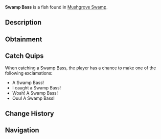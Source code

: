 {{FishInfobox
|image          = Swamp Bass.png
|rarity         = Common
|sea            = First Sea
|location       = [[Mushgrove Swamp]]
|sublocation    = 
|sources        = Fishing Rod
|radar_location = 
|xp             = 50
|weather        = Windy
|time           = 
|season         = Spring, Summer
|bait           = Worm
|base_weight    = 6
|base_value     = 60
|weight_range   = 4
|base_chance    = 80
|base_resil     = 80
}}
'''Swamp Bass''' is a {{Rarity|Common}} fish found in [[Mushgrove Swamp]].

== Description ==
{{Description|The Swamp Bass is species of Bass that can only be found in Swamp water. They are extremely similar to Smallmouth Bass besides their special adaptation; They have chameleon-like camouflage. This allows them to nearly entirely avoid being a prey of larger fish and Alligators.|Bestiary Entry}}

== Obtainment ==
{{Description|Can be found in Mushgrove Swamp.|Bestiary Hint}}
{{Fish Availability|
Mushgrove Swamp
|top_rods      = 
Leviathan's Fang Rod\286531.22\144418.02;
Trident Rod\281895.68\129393.43;
Free Spirit Rod\277844.24\129163.4;
Azure Of Lagoon\271490.46\152726.92;
No-Life Rod\268562.71\184873.67;
Flimsy Rod\201826.07\133652.27;
Training Rod\222090.93\179569.89;
Long Rod\218208.57\120296.61;
Fast Rod\238262.63\184089.75;
Seraphic Rod\242759.7\183885.06;
Tempest Rod\248334.56\177405.66;
Adventurer's Rod\193626\129514.63;
Challenger's Rod\251613.72\168312.3;
Zeus Rod\248356.22\156946.12;
Verdant Shear Rod\245328.33\157061.4;
Blazebringer Rod\245291.79\148074.63;
Depthseeker Rod\244700.41\143558.57;
Rod Of The Forgotten Fang\241370.78\167912.91;
Rod Of The Depths\239877.74\152721.14;
Volcanic Rod\237989.06\138551.26;
Avalanche Rod\237444.72\132475.96;
Rod Of The Exalted One\232179.85\143411.86;
Ethereal Prism Rod\231577.01\62932.71;
Steady Rod\115490.82\73340.9
|recommended   = Trident Rod
}}

== Catch Quips ==
When catching a Swamp Bass, the player has a chance to make one of the following exclamations:
* A Swamp Bass!
* I caught a Swamp Bass!
* Woah! A Swamp Bass!
* Ouu! A Swamp Bass!

== Change History ==
{{Change History|{{subst:Current Version}}}}

== Navigation ==
{{Fish Navbox|Mushgrove Swamp}}
